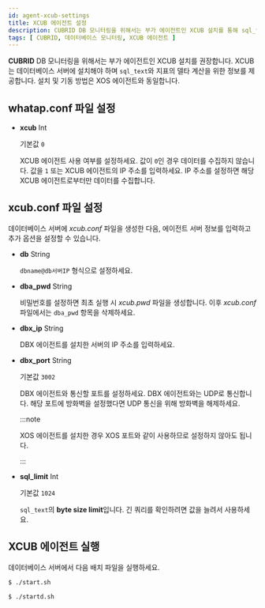 ```yaml
---
id: agent-xcub-settings
title: XCUB 에이전트 설정
description: CUBRID DB 모니터링을 위해서는 부가 에이전트인 XCUB 설치를 통해 sql_text와 지표의 델타 계산을 위한 정보를 제공합니다.
tags: [ CUBRID, 데이터베이스 모니터링, XCUB 에이전트 ]
---
```


**CUBRID** DB 모니터링을 위해서는 부가 에이전트인 XCUB 설치를 권장합니다. XCUB는 데이터베이스 서버에 설치해야 하며 `sql_text`와 지표의 델타 계산을 위한 정보를 제공합니다. 설치 및 기동 방법은 XOS 에이전트와 동일합니다.

## whatap.conf 파일 설정

* **xcub** <span class='type'>Int</span>
    
  기본값 `0`

  XCUB 에이전트 사용 여부를 설정하세요. 값이 `0`인 경우 데이터를 수집하지 않습니다. 값을 `1` 또는 XCUB 에이전트의 IP 주소를 입력하세요. IP 주소를 설정하면 해당 XCUB 에이전트로부터만 데이터를 수집합니다.

## xcub.conf 파일 설정

데이터베이스 서버에 *xcub.conf* 파일을 생성한 다음, 에이전트 서버 정보를 입력하고 추가 옵션을 설정할 수 있습니다.

* **db** <span class='type'>String</span>

  `dbname@db서버IP` 형식으로 설정하세요.

* **dba_pwd** <span class='type'>String</span>

  비밀번호를 설정하면 최초 실행 시 *xcub.pwd* 파일을 생성합니다. 이후 *xcub.conf* 파일에서는 `dba_pwd` 항목을 삭제하세요.
    
* **dbx_ip** <span class='type'>String</span>

  DBX 에이전트를 설치한 서버의 IP 주소를 입력하세요.
    
* **dbx_port** <span class='type'>String</span>

  기본값 `3002`

  DBX 에이전트와 통신할 포트를 설정하세요. DBX 에이전트와는 UDP로 통신합니다. 해당 포트에 방화벽을 설정했다면 UDP 통신을 위해 방화벽을 해제하세요.

  :::note

  XOS 에이전트를 설치한 경우 XOS 포트와 같이 사용하므로 설정하지 않아도 됩니다.

  :::
    
* **sql_limit** <span class='type'>Int</span>

  기본값 `1024`

  `sql_text`의 **byte size limit**입니다. 긴 쿼리를 확인하려면 값을 늘려서 사용하세요.

## XCUB 에이전트 실행

데이터베이스 서버에서 다음 배치 파일을 실행하세요.

```bash title='start.sh'
$ ./start.sh
```

```bash title='백그라운드로 실행할 경우'
$ ./startd.sh
```
